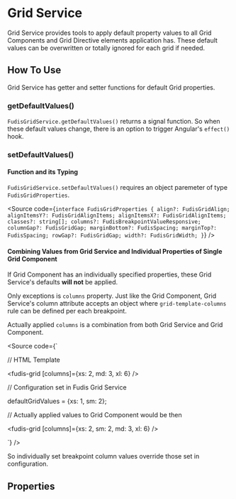 
<Meta title="Services/Grid" />

# Grid Service

Grid Service provides tools to apply default property values to all Grid Components and Grid Directive elements application has. These default values can be overwritten or totally ignored for each grid if needed.

## How To Use

Grid Service has getter and setter functions for default Grid properties.

### getDefaultValues()

`FudisGridService.getDefaultValues()` returns a signal function. So when these default values change, there is an option to trigger Angular's `effect()` hook.

### setDefaultValues()

#### Function and its Typing

`FudisGridService.setDefaultValues()` requires an object paremeter of type `FudisGridProperties`.

<Source
  code={`
  interface FudisGridProperties {
  align?: FudisGridAlign;
  alignItemsY?: FudisGridAlignItems;
  alignItemsX?: FudisGridAlignItems;
  classes?: string[];
  columns?: FudisBreakpointValueResponsive;
  columnGap?: FudisGridGap;
  marginBottom?: FudisSpacing;
  marginTop?: FudisSpacing;
  rowGap?: FudisGridGap;
  width?: FudisGridWidth;
}
`}
/>

#### Combining Values from Grid Service and Individual Properties of Single Grid Component

If Grid Component has an individually specified properties, these Grid Service's defaults **will not** be applied.

Only exceptions is `columns` property. Just like the Grid Component, Grid Service's column attribute accepts an object where `grid-template-columns` rule can be defined per each breakpoint.

Actually applied `columns` is a combination from both Grid Service and Grid Component.

<Source code={`

// HTML Template

<fudis-grid [columns]={xs: 2, md: 3, xl: 6} />

// Configuration set in Fudis Grid Service

defaultGridValues = {xs: 1, sm: 2};

// Actually applied values to Grid Component would be then

<fudis-grid [columns]={xs: 2, sm: 2, md: 3, xl: 6} />

`} />

So individually set breakpoint column values override those set in configuration.

## Properties

<ArgTypes of={FudisGridService} />
